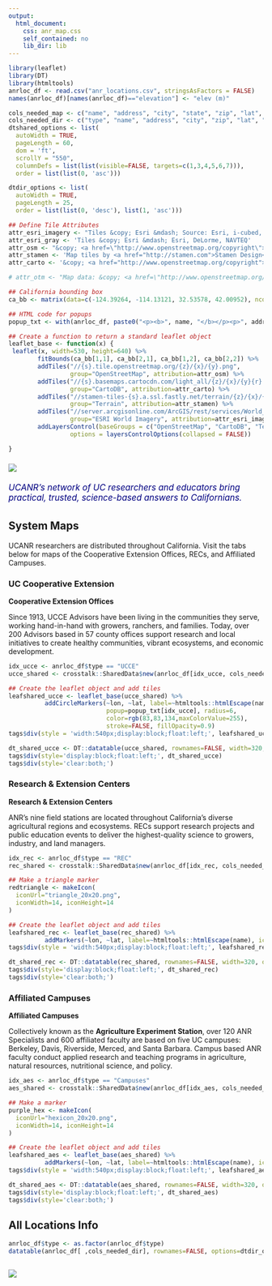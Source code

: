 ```yaml
---
output: 
  html_document:
    css: anr_map.css
    self_contained: no
    lib_dir: lib
---
```


```r
library(leaflet)
library(DT)
library(htmltools)
anrloc_df <- read.csv("anr_locations.csv", stringsAsFactors = FALSE)
names(anrloc_df)[names(anrloc_df)=="elevation"] <- "elev (m)"

cols_needed_map <- c("name", "address", "city", "state", "zip", "lat", "lon", "elev (m)")
cols_needed_dir <- c("type", "name", "address", "city", "zip", "lat", "lon", "elev (m)")
dtshared_options <- list(
  autoWidth = TRUE,
  pageLength = 60,
  dom = 'ft',
  scrollY = "550",
  columnDefs = list(list(visible=FALSE, targets=c(1,3,4,5,6,7))),
  order = list(list(0, 'asc')))

dtdir_options <- list(
  autoWidth = TRUE,
  pageLength = 25,
  order = list(list(0, 'desc'), list(1, 'asc')))

## Define Tile Attributes
attr_esri_imagery <- "Tiles &copy; Esri &mdash; Source: Esri, i-cubed, USDA, USGS, AEX, GeoEye, Getmapping, Aerogrid, IGN, IGP, UPR-EGP, and the GIS User Community"
attr_esri_gray <- 'Tiles &copy; Esri &mdash; Esri, DeLorme, NAVTEQ'
attr_osm <- "&copy; <a href=\"http://www.openstreetmap.org/copyright\">OpenStreetMap</a>"
attr_stamen <- 'Map tiles by <a href="http://stamen.com">Stamen Design</a>, <a href="http://creativecommons.org/licenses/by/3.0">CC BY 3.0</a> &mdash; Map data &copy; <a href="http://www.openstreetmap.org/copyright">OpenStreetMap</a>'
attr_carto <- '&copy; <a href="http://www.openstreetmap.org/copyright">OpenStreetMap</a> &copy; <a href="https://carto.com/attributions">CARTO</a>'

# attr_otm <- "Map data: &copy; <a href=\"http://www.openstreetmap.org/copyright\">OpenStreetMap</a>, <ahref=\"http://viewfinderpanoramas.org\">SRTM</a> | Map style: &copy; <a href=\"https://opentopomap.org\">OpenTopoMap</a> (<a href=\"https://creativecommons.org/licenses/by-sa/3.0/\">CC-BY-SA</a>)"

## California bounding box
ca_bb <- matrix(data=c(-124.39264, -114.13121, 32.53578, 42.00952), ncol=2, byrow=TRUE)

## HTML code for popups
popup_txt <- with(anrloc_df, paste0("<p><b>", name, "</b></p><p>", address, "<br/>", city, ", ", state, " ", zip, "</p>"))

## Create a function to return a standard leaflet object
leaflet_base <- function(x) {
 leaflet(x, width=530, height=640) %>% 
        fitBounds(ca_bb[1,1], ca_bb[2,1], ca_bb[1,2], ca_bb[2,2]) %>% 
        addTiles("//{s}.tile.openstreetmap.org/{z}/{x}/{y}.png", 
                 group="OpenStreetMap", attribution=attr_osm) %>%
        addTiles("//{s}.basemaps.cartocdn.com/light_all/{z}/{x}/{y}{r}.png", 
                 group="CartoDB", attribution=attr_carto) %>%
        addTiles("//stamen-tiles-{s}.a.ssl.fastly.net/terrain/{z}/{x}/{y}{r}.png", 
                 group="Terrain", attribution=attr_stamen) %>%
        addTiles("//server.arcgisonline.com/ArcGIS/rest/services/World_Imagery/MapServer/tile/{z}/{y}/{x}.png",
                 group="ESRI World Imagery", attribution=attr_esri_imagery) %>%
        addLayersControl(baseGroups = c("OpenStreetMap", "CartoDB", "Terrain", "ESRI World Imagery"),
                 options = layersControlOptions(collapsed = FALSE))

}
```

![](ucanr_new-logo_700x98.png){style="margin:0.5em 0;"}

<div style="font-style:italic; color:navy;font-size:120%; margin-bottom:2em;">UCANR's network of UC researchers and educators bring practical, trusted, science-based answers to Californians.</div>

## System Maps {.tabset .tabset-fade}

UCANR researchers are distributed throughout California. Visit the tabs below for maps of the Cooperative Extension Offices, RECs, and Affiliated Campuses.

### UC Cooperative Extension

**Cooperative Extension Offices**

Since 1913, UCCE Advisors have been living in the communities they serve, working hand-in-hand with growers, ranchers, and families. Today, over 200 Advisors based in 57 county offices support research and local initiatives to create healthy communities, vibrant ecosystems, and economic development.

```r
idx_ucce <- anrloc_df$type == "UCCE"
ucce_shared <- crosstalk::SharedData$new(anrloc_df[idx_ucce, cols_needed_map])

## Create the leaflet object and add tiles
leafshared_ucce <- leaflet_base(ucce_shared) %>%
          addCircleMarkers(~lon, ~lat, label=~htmltools::htmlEscape(name), 
                           popup=popup_txt[idx_ucce], radius=6, 
                           color=rgb(83,83,134,maxColorValue=255), 
                           stroke=FALSE, fillOpacity=0.9)
tags$div(style = 'width:540px;display:block;float:left;', leafshared_ucce)
```

```r
dt_shared_ucce <- DT::datatable(ucce_shared, rownames=FALSE, width=320, options=dtshared_options)
tags$div(style='display:block;float:left;', dt_shared_ucce)
tags$div(style='clear:both;')
```

### Research & Extension Centers

**Research & Extension Centers**

ANR’s nine field stations are located throughout California's diverse agricultural regions and ecosystems. RECs support research projects and public education events to deliver the highest-quality science to growers, industry, and land managers.

```r
idx_rec <- anrloc_df$type == "REC"
rec_shared <- crosstalk::SharedData$new(anrloc_df[idx_rec, cols_needed_map])

## Make a triangle marker
redtriangle <- makeIcon(
  iconUrl="triangle_20x20.png",
  iconWidth=14, iconHeight=14
)

## Create the leaflet object and add tiles
leafshared_rec <- leaflet_base(rec_shared) %>%
          addMarkers(~lon, ~lat, label=~htmltools::htmlEscape(name), icon=redtriangle, popup=popup_txt[idx_rec])
tags$div(style = 'width:540px;display:block;float:left;', leafshared_rec)
```

```r
dt_shared_rec <- DT::datatable(rec_shared, rownames=FALSE, width=320, options=dtshared_options)
tags$div(style='display:block;float:left;', dt_shared_rec)
tags$div(style='clear:both;')
```

### Affiliated Campuses

**Affiliated Campuses**

Collectively known as the **Agriculture Experiment Station**, over 120 ANR Specialists and 600 affiliated faculty are based on five UC campuses: Berkeley, Davis, Riverside, Merced, and Santa Barbara. Campus based ANR faculty conduct applied research and teaching programs in agriculture, natural resources, nutritional science, and policy.

```r
idx_aes <- anrloc_df$type == "Campuses"
aes_shared <- crosstalk::SharedData$new(anrloc_df[idx_aes, cols_needed_map])

## Make a marker
purple_hex <- makeIcon(
  iconUrl="hexicon_20x20.png",
  iconWidth=14, iconHeight=14
)

## Create the leaflet object and add tiles
leafshared_aes <- leaflet_base(aes_shared) %>%
          addMarkers(~lon, ~lat, label=~htmltools::htmlEscape(name), icon=purple_hex, popup=popup_txt[idx_aes])
tags$div(style = 'width:540px;display:block;float:left;', leafshared_aes)
```

```r
dt_shared_aes <- DT::datatable(aes_shared, rownames=FALSE, width=320, options=dtshared_options)
tags$div(style='display:block;float:left;', dt_shared_aes)
tags$div(style='clear:both;')
```

## All Locations Info

```r
anrloc_df$type <- as.factor(anrloc_df$type)
datatable(anrloc_df[ ,cols_needed_dir], rownames=FALSE, options=dtdir_options, filter='top') %>% formatRound(c("lat","lon"), 3) %>% DT::formatStyle(columns=1:length(cols_needed_dir), fontSize='100%')
```

![](igis_anr_horizontal_550x58.png){style="margin:1em 0;"}


